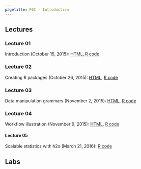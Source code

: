 ```yaml
---
pagetitle: P01 - Introduction
---
```


## Lectures

### Lecture 01

Introduction (October 19, 2015): [HTML](slides/01-introduction.html), [R code](slides/01-introduction.R)

### Lecture 02

Creating R packages (October 26, 2015): [HTML](slides/02-packages.html), [R code](slides/02-packages.R)

### Lecture 03

Data manipulation grammars (November 2, 2015): [HTML](slides/03-data.html), [R code](slides/03-data.R)

### Lecture 04

Workflow illustration (November 9, 2015): [HTML](slides/04-illustration.html), [R code](slides/04-illustration.R)

#### Lecture 05

Scalable statistics with h2o (March 21, 2016): [R code](slides/05-h20.R)

## Labs